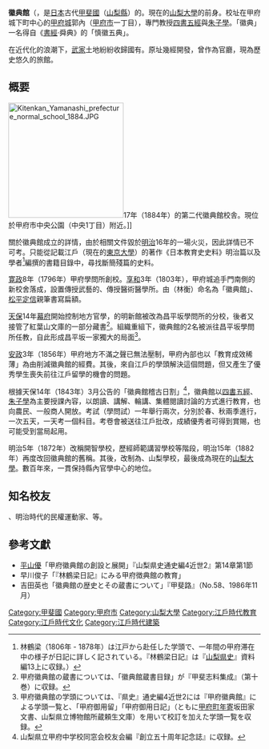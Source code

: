 {{Japanese|japanese=徽典館|kana=きてんかん|romaji=Kitenkan}}
'''徽典館'''（{{jpn|j=徽典館|hg=きてんかん|rm=Kitenkan}}，是[[日本|日本]]古代[[甲斐國|甲斐國]]（[[山梨縣|山梨縣]]）的{{link-ja|學問所|学問所}}。現在的[[山梨大學|山梨大學]]的前身。校址在甲府城下町中心的[[甲府城|甲府城]]郭內（[[甲府市|甲府市]]{{tsl|ja|丸の内 (甲府市)|丸之內 (甲府市)|丸之內}}一丁目），專門教授[[四書五經|四書五經]]與[[朱子學|朱子學]]。「徽典」一名得自《[[書經|書經]]·舜典》的「慎徽五典」。

在近代化的浪潮下，[[武家|武家]]土地紛紛收歸國有。原址幾經開發，曾作為官廳，現為歷史悠久的旅館。

== 概要 ==
[[File:Kitenkan_Yamanashi_prefecture_normal_school_1884.JPG|230px]]17年（1884年）的第二代徽典館校舎。現位於甲府市中央公園（中央1丁目）附近。]]

關於徽典館成立的詳情，由於相關文件毀於[[明治|明治]]16年的一場火災，因此詳情已不可考。只能從記載江戶{{link-ja|昌平坂學問所|昌平坂学問所}}（現在的[[東京大學|東京大學]]）的著作《日本教育史史料》明治篇以及學者{{link-ja|林鶴梁|林鶴梁}}<ref>林鶴梁（1806年 - 1878年）は江戸から赴任した学頭で、一年間の甲府滞在中の様子が日記に詳しく記されている。『林鶴梁日記』は『[[山梨県史|山梨県史]]』資料編13上に収録。）</ref>編撰的書籍目錄中，尋找斷簡殘篇的史料。

[[寛政|寛政]]8年（1796年）甲府學問所創校。[[享和|享和]]3年（1803年），甲府城追手門南側的新校舍落成，設置傳授武藝的{{link-ja|講武所|講武所}}、傳授醫術醫學所。由{{link-ja|大學頭|大学頭}}{{link-ja|林述齋|林述斎}}（林衡）命名為「徽典館」、[[松平定信|松平定信]]親筆書寫扁額。

[[天保_(日本)|天保]]14年[[幕府|幕府]]開始控制地方官學，{{link-ja|駿府|駿府}}的明新館被改為昌平坂學問所的分校，後者又接管了紅葉山文庫的一部分藏書<ref>甲府徽典館の蔵書については、「徽典館蔵書目録」が『甲斐志料集成』（第十巻）に収録。</ref>。組織重組下，徽典館的2名{{link-ja|學頭|学頭}}被派往昌平坂學問所任教，自此形成昌平坂一家獨大的局面<ref>甲府徽典館の学頭については、『県史』通史編4近世2には『甲府徽典館』による学頭一覧と、「甲府御用留」「甲府御用日記」（ともに[[町年寄#甲府町年寄|甲府町年寄]]坂田家文書、山梨県立博物館所蔵頼生文庫）を用いて校訂を加えた学頭一覧を収録。</ref>。

[[安政|安政]]3年（1856年）甲府地方不滿之聲已無法壓制，甲府內部也以「教育成效稀薄」為由削減徽典館的經費。其後，來自江戶的學頭解決這個問題，但又產生了優秀學生喪失前往江戶留學的機會的問題。

根據天保14年（1843年）3月公告的「徽典館稽古日割」<ref>山梨県立甲府中学校同窓会校友会編『創立五十周年記念誌』に収録。</ref>，徽典館以[[四書五經|四書五經]]、[[朱子學|朱子學]]為主要授課內容，以朗讀、講解、輪講、集體閱讀討論的方式進行教育，也向農民、一般商人開放。考試（學問試）一年舉行兩次，分別於春、秋兩季進行，一次五天，一天考一個科目。考卷會被送往江戶批改，成績優秀者可得到賞賜，也可能受到當局起用。

明治5年（1872年）改稱開智學校，歷經師範講習學校等階段，明治15年（1882年）再度改回徽典館的舊稱。其後，改制為{{link-ja|山梨縣師範學校|山梨県師範学校}}、山梨學校，最後成為現在的[[山梨大學|山梨大學]]。數百年來，一貫保持縣內官學中心的地位。

== 知名校友 ==
{{link-ja|杉浦讓|杉浦譲}}、明治時代的民權運動家{{link-ja|田邊有榮|田辺有栄}}、{{link-ja|八巻九萬|八巻九万}}等。

== 參考文獻 ==
<references />
* [[平山優_(歴史学者)|平山優]]「甲府徽典館の創設と展開」『山梨県史通史編4近世2』第14章第1節
* 早川俊子「『林鶴梁日記』にみる甲府徴典館の教育」
* 吉田英也「徽典館の歴史とその蔵書について」『甲斐路』（No.58、1986年11月）

{{DEFAULTSORT:きてんかん}}
[[Category:甲斐國|Category:甲斐國]]
[[Category:甲府市|Category:甲府市]]
[[Category:山梨大學|Category:山梨大學]]
[[Category:江戶時代教育|Category:江戶時代教育]]
[[Category:江戶時代文化|Category:江戶時代文化]]
[[Category:江戶時代建築|Category:江戶時代建築]]